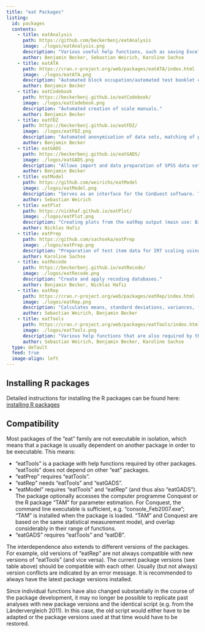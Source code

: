 ```yaml
---
title: "eat Packages"
listing:
  id: packages
  contents:
    - title: eatAnalysis
      path: https://github.com/beckerbenj/eatAnalysis
      image: ./logos/eatAnalysis.png
      description: "Various useful help functions, such as saving Excel files, saving analysis results from lm4 and simulating IRT responses."
      author: Benjamin Becker, Sebastian Weirich, Karoline Sachse
    - title: eatATA
      path: https://cran.r-project.org/web/packages/eatATA/index.html
      image: ./logos/eatATA.png
      description: "Automated block occupation/automated test booklet creation."
      author: Benjamin Becker
    - title: eatCodebook
      path: https://beckerbenj.github.io/eatCodebook/
      image: ./logos/eatCodebook.png
      description: "Automated creation of scale manuals."
      author: Benjamin Becker
    - title: eatFDZ
      path: https://beckerbenj.github.io/eatFDZ/
      image: ./logos/eatFDZ.png
      description: "Automated anonymisation of data sets, matching of pdf documents (e.g. scale manuals) and data sets."
      author: Benjamin Becker
    - title: eatGADS
      path: https://beckerbenj.github.io/eatGADS/
      image: ./logos/eatGADS.png
      description: "Allows import and data preparation of SPSS data sets in R. Generates the General Analysis Data Set (GADS) for IQB Bildungstrend studies as a SQLite3 database. Parts of the data set can then be loaded into R using the package. It also allows the export of SPSS files to and from R."
      author: Benjamin Becker
    - title: eatModel
      path: https://github.com/weirichs/eatModel
      image: ./logos/eatModel.png
      description: "Serves as an interface for the ConQuest software. The required control files (script, labels, data set in 'fixed width' format) are automatically generated and ConQuest is called via the command line. The resulting files (showfile, WLEs, PVs, etc.) can be imported back into R and edited further. Newer versions of 'eatModel' also allow the integration of the R package 'tam' and parallelisation."
      author: Sebastian Weirich
    - title: eatPlot
      path: https://nickhaf.github.io/eatPlot/
      image: ./logos/eatPlot.png
      description: "Creating plots from the eatRep output (main use: Bildungstrend)."
      author: Nicklas Hafiz
    - title: eatPrep
      path: https://github.com/sachseka/eatPrep
      image: ./logos/eatPrep.png
      description: "Preparation of test item data for IRT scaling using metadata provided by a predefined list structure as well as several tools and checks. Raw data can be read in and will be subjected to plausibility checks. Multiple data sets can be merged in a single step, incorporating detailed diagnostics for non-identical values among identical cases and variables. Data will be recoded according to the provided meta data, aggregated and scored. Handling different types of missing data is customizable according to user specifications. Further, missing patterns can be checked, various rater agreement measures and category discriminations can be calculated. The input metadata can be generated by the IQB-internal tool 'AnalyseInput', which extracts item and test design information from the IQB database and formats it into a standardized xlsx file. This file can then be read by functions specifically designed for this task. Alternatively, the metadata can be provided in R-specific data formats."
      author: Karoline Sachse
    - title: eatRecode
      path: https://beckerbenj.github.io/eatRecode/
      image: ./logos/eatRecode.png
      description: "Create and apply recoding databases."
      author: Benjamin Becker, Nicklas Hafiz
    - title: eatRep
      path: https://cran.r-project.org/web/packages/eatRep/index.html
      image: ./logos/eatRep.png
      description: "Calculates means, standard deviations, variances, frequency tables, percentiles and linear (logistic) regressions, as well as trends for all these analyses in clustered multilevel structures with imputed data. The package implements part of the functionality of the WesVar computer software in R and is mainly relevant for the IQB Bildungstrend studies."
      author: Sebastian Weirich, Benjamin Becker
    - title: eatTools
      path: https://cran.r-project.org/web/packages/eatTools/index.html
      image: ./logos/eatTools.png
      description: "Various help functions that are also required by the packages ‘eatPrep’, ‘eatModel’, ‘eatGADS’ and ‘eatRep’, among others."
      author: Sebastian Weirich, Benjamin Becker, Karoline Sachse
  type: default
  feed: true
  image-align: left
---
```


::: {#packages}
:::

## Installing R packages

Detailed instructions for installing the R packages can be found here: [installing R packages](http://iqbstaff.pbworks.com/w/page/138429033/R-Pakete%20Installieren)

## Compatibility

Most packages of the "eat" family are not executable in isolation, which means that a package is usually dependent on another package in order to be executable. This means:

-   "eatTools" is a package with help functions required by other packages. "eatTools" does not depend on other "eat" packages.
-   "eatPrep" requires "eatTools".
-   "eatRep" needs "eatTools" and "eatGADS".
-   "eatModel" requires "eatTools" and "eatRep" (and thus also "eatGADS"). The package optionally accesses the computer programme Conquest or the R package "TAM" for parameter estimation. For Conquest, the command line executable is sufficient, e.g. "console_Feb2007.exe"; "TAM" is installed when the package is loaded. "TAM" and Conquest are based on the same statistical measurement model, and overlap considerably in their range of functions.
-   "eatGADS" requires "eatTools" and "eatDB".

The interdependence also extends to different versions of the packages. For example, old versions of "eatRep" are not always compatible with new versions of "eatTools" (and vice versa). The current package versions (see table above) should be compatible with each other. Usually (but not always) version conflicts are indicated by an error message. It is recommended to always have the latest package versions installed.

Since individual functions have also changed substantially in the course of the package development, it may no longer be possible to replicate past analyses with new package versions and the identical script (e.g. from the Ländervergleich 2011). In this case, the old script would either have to be adapted or the package versions used at that time would have to be restored.
